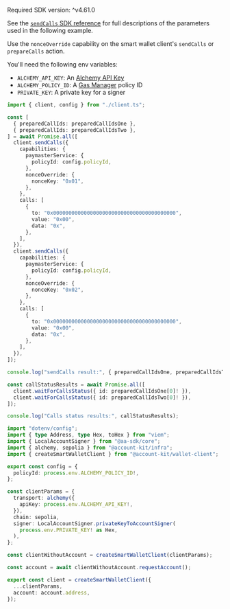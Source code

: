 <Info>Required SDK version: ^v4.61.0</Info>

See the [`sendCalls` SDK
reference](/docs/wallets/reference/account-kit/wallet-client/functions/sendCalls)
for full descriptions of the parameters used in the following example.

Use the `nonceOverride` capability on the smart wallet client's `sendCalls` or `prepareCalls` action.

You'll need the following env variables:

- `ALCHEMY_API_KEY`: An [Alchemy API Key](https://dashboard.alchemy.com/apps)
- `ALCHEMY_POLICY_ID`: A [Gas Manager](https://dashboard.alchemy.com/gas-manager/policy/create) policy ID
- `PRIVATE_KEY`: A private key for a signer

<CodeBlocks>

```ts twoslash title="sendParallelCalls.ts"
import { client, config } from "./client.ts";

const [
  { preparedCallIds: preparedCallIdsOne },
  { preparedCallIds: preparedCallIdsTwo },
] = await Promise.all([
  client.sendCalls({
    capabilities: {
      paymasterService: {
        policyId: config.policyId,
      },
      nonceOverride: {
        nonceKey: "0x01",
      },
    },
    calls: [
      {
        to: "0x0000000000000000000000000000000000000000",
        value: "0x00",
        data: "0x",
      },
    ],
  }),
  client.sendCalls({
    capabilities: {
      paymasterService: {
        policyId: config.policyId,
      },
      nonceOverride: {
        nonceKey: "0x02",
      },
    },
    calls: [
      {
        to: "0x0000000000000000000000000000000000000000",
        value: "0x00",
        data: "0x",
      },
    ],
  }),
]);

console.log("sendCalls result:", { preparedCallIdsOne, preparedCallIdsTwo });

const callStatusResults = await Promise.all([
  client.waitForCallsStatus({ id: preparedCallIdsOne[0]! }),
  client.waitForCallsStatus({ id: preparedCallIdsTwo[0]! }),
]);

console.log("Calls status results:", callStatusResults);
```

```ts twoslash title="client.ts"
import "dotenv/config";
import { type Address, type Hex, toHex } from "viem";
import { LocalAccountSigner } from "@aa-sdk/core";
import { alchemy, sepolia } from "@account-kit/infra";
import { createSmartWalletClient } from "@account-kit/wallet-client";

export const config = {
  policyId: process.env.ALCHEMY_POLICY_ID!,
};

const clientParams = {
  transport: alchemy({
    apiKey: process.env.ALCHEMY_API_KEY!,
  }),
  chain: sepolia,
  signer: LocalAccountSigner.privateKeyToAccountSigner(
    process.env.PRIVATE_KEY! as Hex,
  ),
};

const clientWithoutAccount = createSmartWalletClient(clientParams);

const account = await clientWithoutAccount.requestAccount();

export const client = createSmartWalletClient({
  ...clientParams,
  account: account.address,
});
```

</CodeBlocks>
